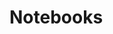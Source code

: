

<DocsSEO
  title="Notebooks"
  description="Organize your research into centralized notebooks. Learn how to manage projects and topics effectively in Escruta."
/>

# Notebooks
